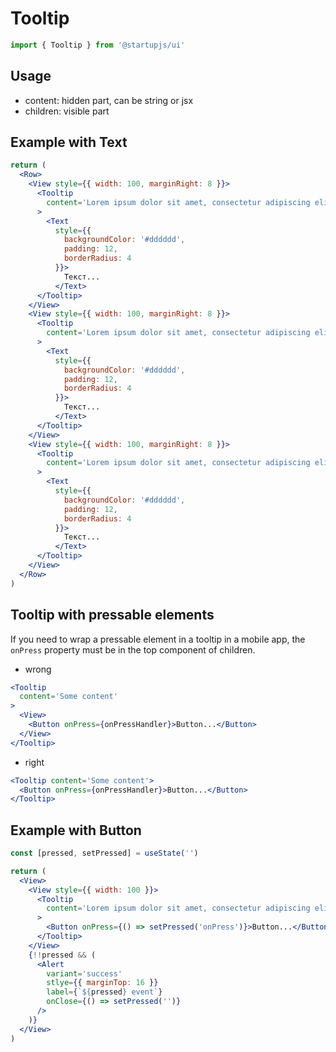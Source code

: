 
# Tooltip

```jsx
import { Tooltip } from '@startupjs/ui'
```

## Usage

- content: hidden part, can be string or jsx
- children: visible part

## Example with Text

```jsx example
return (
  <Row>
    <View style={{ width: 100, marginRight: 8 }}>
      <Tooltip
        content='Lorem ipsum dolor sit amet, consectetur adipiscing elit, sed do eiusmod tempor incididunt ut labore et dolore magna aliqua.'
      >
        <Text
          style={{
            backgroundColor: '#dddddd',
            padding: 12,
            borderRadius: 4
          }}>
            Текст...
          </Text>
      </Tooltip>
    </View>
    <View style={{ width: 100, marginRight: 8 }}>
      <Tooltip
        content='Lorem ipsum dolor sit amet, consectetur adipiscing elit, sed do eiusmod tempor incididunt ut labore et dolore magna aliqua.'
      >
        <Text
          style={{
            backgroundColor: '#dddddd',
            padding: 12,
            borderRadius: 4
          }}>
            Текст...
          </Text>
      </Tooltip>
    </View>
    <View style={{ width: 100, marginRight: 8 }}>
      <Tooltip
        content='Lorem ipsum dolor sit amet, consectetur adipiscing elit, sed do eiusmod tempor incididunt ut labore et dolore magna aliqua.'
      >
        <Text
          style={{
            backgroundColor: '#dddddd',
            padding: 12,
            borderRadius: 4
          }}>
            Текст...
          </Text>
      </Tooltip>
    </View>
  </Row>
)
```

## Tooltip with pressable elements

If you need to wrap a pressable element in a tooltip in a mobile app, the `onPress` property must be in the top component of children.

- wrong

```jsx
<Tooltip
  content='Some content'
>
  <View>
    <Button onPress={onPressHandler}>Button...</Button>
  </View>
</Tooltip>
```

- right

```jsx
<Tooltip content='Some content'>
  <Button onPress={onPressHandler}>Button...</Button>
</Tooltip>
```

## Example with Button

```jsx example
const [pressed, setPressed] = useState('')

return (
  <View>
    <View style={{ width: 100 }}>
      <Tooltip
        content='Lorem ipsum dolor sit amet, consectetur adipiscing elit, sed do eiusmod tempor incididunt ut labore et dolore magna aliqua.'
      >
        <Button onPress={() => setPressed('onPress')}>Button...</Button>
      </Tooltip>
    </View>
    {!!pressed && (
      <Alert
        variant='success'
        stlye={{ marginTop: 16 }}
        label={`${pressed} event`}
        onClose={() => setPressed('')}
      />
    )}
  </View>
)
```
